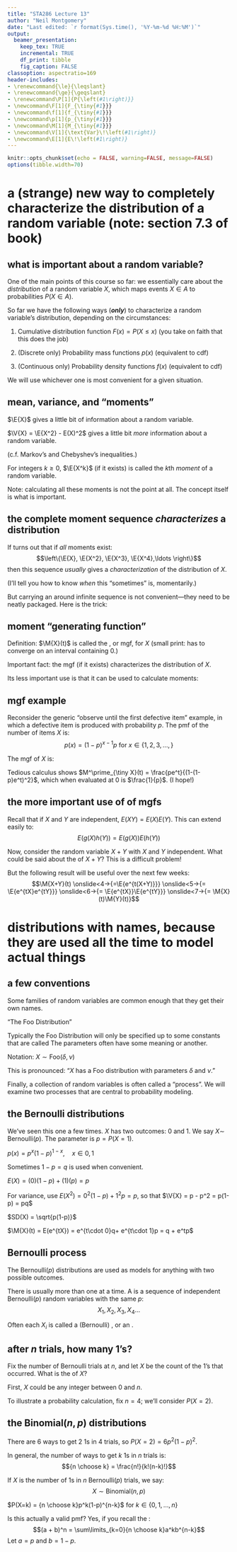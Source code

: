 ```yaml
---
title: "STA286 Lecture 13"
author: "Neil Montgomery"
date: "Last edited: `r format(Sys.time(), '%Y-%m-%d %H:%M')`"
output: 
  beamer_presentation:
    keep_tex: TRUE
    incremental: TRUE
    df_print: tibble
    fig_caption: FALSE
classoption: aspectratio=169
header-includes:
- \renewcommand{\le}{\leqslant}
- \renewcommand{\ge}{\geqslant}
- \renewcommand\P[1]{P{\left(#1\right)}}
- \newcommand\F[1]{F_{\tiny{#1}}}
- \newcommand\f[1]{f_{\tiny{#1}}}
- \newcommand\p[1]{p_{\tiny{#1}}}
- \newcommand\M[1]{M_{\tiny{#1}}}
- \newcommand\V[1]{\text{Var}\!\left(#1\right)}
- \newcommand\E[1]{E\!\left(#1\right)}
---
```


```r
knitr::opts_chunk$set(echo = FALSE, warning=FALSE, message=FALSE)
options(tibble.width=70)
```

# a (strange) new way to completely characterize the distribution of a random variable (note: section 7.3 of book)

## what is important about a random variable?

One of the main points of this course so far: we essentially care about the *distribution* of a random variable $X$, which maps events $X\in A$ to probabilities $P(X\in A).$

So far we have the following ways (***only***) to characterize a random variable's distribution, depending on the circumstances:

1. Cumulative distribution function $F(x) = P(X \le x)$ (you take on faith that this does the job)

2. (Discrete only) Probability mass functions $p(x)$ (equivalent to cdf)

3. (Continuous only) Probability density functions $f(x)$ (equivalent to cdf)


\pause We will use whichever one is most convenient for a given situation.

## mean, variance, and "moments" 

$\E{X}$ gives a little bit of information about a random variable. 

\pause $\V{X} = \E{X^2} - E(X)^2$ gives a little bit *more* information about a random variable. 

(c.f. Markov's and Chebyshev's inequalities.)

\pause \textbf{Definition:} For integers $k\ge 0$, $\E{X^k}$ (if it exists) is called the $k$th *moment* of a random variable.

Note: calculating all these moments is not the point at all. The concept itself is what is important.

## the complete moment sequence *characterizes* a distribution

If turns out that if *all* moments exist:
$$\left\{\E{X}, \E{X^2}, \E{X^3}, \E{X^4},\ldots \right\}$$
then this sequence *usually* gives a *characterization* of the distribution of $X.$

(I'll tell you how to know *when* this "sometimes" is, momentarily.)

\pause But carrying an around infinite sequence is not convenient---they need to be neatly packaged. Here is the trick:
\begin{align*}
\onslide<3->{\M{X}(t) &= 1 + \E{X}\frac{t}{1!} + \E{X^2}\frac{t^2}{2!} + \E{X^3}\frac{t^3}{3!} + \E{X^4}\frac{t^4}{4!}\cdots}\\
\onslide<4->{&= \E{1 + Xt + X^2\frac{t^2}{2!} + X^3\frac{t^3}{3!} + X^4\frac{t^4}{4!} + \cdots}\\}
\onslide<5->{&= \E{e^{tX}}}
\end{align*}

## moment "generating function"

Definition: $\M{X}(t)$ is called the \textit{moment generating function}, or mgf, for $X$ (small print: has to converge on an interval containing 0.)

\pause Important fact: the mgf (if it exists) characterizes the distribution of $X$. 

\pause Its less important use is that it can be used to calculate moments:
\begin{align*}
\onslide<4->{\left.\frac{d^r}{dt^r}\M{X}(t)\right|_{t=0}} \onslide<5->{&= \frac{d^r}{dt^r}\left[\int\limits_{-\infty}^{\infty} e^{tx}f(x)\,dx \right]_{t=0}\\}
\onslide<6->{&= \left.\int\limits_{-\infty}^{\infty} \frac{d^r}{dt^r} e^{tx}f(x)\,dx \right|_{t=0}\\}
\onslide<7->{&= \left.\int\limits_{-\infty}^{\infty} x^r e^{tx}f(x)\,dx \right|_{t=0} = \int\limits_{-\infty}^{\infty} x^r f(x)\,dx = \E{X^r}}
\end{align*}

## mgf example

Reconsider the generic "observe until the first defective item" example, in which a defective item is produced with probability $p$. The pmf of the number of items $X$ is:
$$p(x) = \left(1-p\right)^{x-1}p \text{ for } x \in \{1,2,3,\ldots,\}$$

\pause The mgf of $X$ is:
\begin{align*}
\M{X}(t)=\E{e^{tX}} &= \sum\limits_{x=1}^\infty e^{tx}(1-p)^{x-1}p\\
&= pe^t\sum\limits_{x=1}^\infty[e^t(1-p)]^{x-1}\\
&= \frac{pe^t}{1-(1-p)e^t}
\end{align*}

\pause Tedious calculus shows $M^\prime_{\tiny X}(t) = \frac{pe^t}{(1-(1-p)e^t)^2}$, which when evaluated at 0 is $\frac{1}{p}$. (I hope!)

## the more important use of of mgfs

Recall that if $X$ and $Y$ are independent, $E(XY)=E(X)E(Y)$. This can extend easily to:
$$E(g(X)h(Y)) = E(g(X))E(h(Y))$$

\pause Now, consider the random variable $X+Y$ with $X$ and $Y$ independent. What could be said about the \textit{distribution} of $X+Y$? This is a difficult problem!

\pause But the following result will be useful over the next few weeks:
$$\M{X+Y}(t) \onslide<4->{=\E{e^{t(X+Y)}}} \onslide<5->{= \E{e^{tX}e^{tY}}} \onslide<6->{= \E{e^{tX}}\E{e^{tY}}} \onslide<7->{= \M{X}(t)\M{Y}(t)}$$

# distributions with names, because they are used all the time to model actual things

## a few conventions

Some families of random variables are common enough that they get their own names.

\pause "The Foo Distribution"

\pause Typically the Foo Distribution will only be specified up to some constants that are called \text{parameters.} The parameters often have some meaning or another.

\pause Notation: $X \sim \text{Foo}(\delta, \nu)$

\pause This is pronounced: "$X$ has a Foo distribution with parameters $\delta$ and $\nu$."

\pause Finally, a collection of random variables is often called a "process". We will examine two processes that are central to probability modeling.

## the Bernoulli distributions

We've seen this one a few times. $X$ has two outcomes: 0 and 1. We say $X\sim$ Bernoulli$(p)$. The parameter is $p = P(X=1)$.

\pause \textbf{pmf:} $p(x) = p^x(1-p)^{1-x}, \quad x\in{0,1}$

\pause Sometimes $1-p = q$ is used when convenient.

\pause $E(X) = (0)(1-p) + (1)(p) = p$

\pause For variance, use $E(X^2)=0^2(1-p)+1^2p = p$, so that $\V{X} = p - p^2 = p(1-p) = pq$

\pause $SD(X) = \sqrt{p(1-p)}$

\pause $\M{X}(t) = E(e^{tX}) = e^{t\cdot 0}q+ e^{t\cdot 1}p = q + e^tp$

## Bernoulli process

The Bernoulli$(p)$ distributions are used as models for anything with two possible outcomes.

\pause There is usually more than one at a time. A \textit{Bernoulli process} is a sequence of independent Bernoulli$(p)$ random variables with the same $p$:
$$X_1,X_2,X_3,X_4\ldots$$

Often each $X_i$ is called a (Bernoulli) \textit{trial}, or an \textit{experiment}.

## after $n$ trials, how many 1's?

Fix the number of Bernoulli trials at $n$, and let $X$ be the count of the 1's that occurred. What is the \textit{distribution} of $X$?

\pause First, $X$ could be any integer between 0 and $n$. 

\pause To illustrate a probability calculation, fix $n=4$; we'll consider $P(X=2)$.

\begin{table}[ht]
\centering
\begin{tabular}{cc}
Trial outcomes & Probability\\
\onslide<4->{1 1 0 0 & $p^2(1-p)^2$}\\
\onslide<5->{1 0 1 0 & $p(1-p)p(1-p)$}\onslide<6->{$ = p^2(1-p)^2$}\\
\onslide<7->{1 0 0 1 & $p^2(1-p)^2$\\
0 1 1 0 & $p^2(1-p)^2$\\
0 1 0 1 & $p^2(1-p)^2$\\
0 0 1 1 & $p^2(1-p)^2$}
\end{tabular}
\end{table}

## the Binomial$(n,p)$ distributions

There are 6 ways to get 2 1s in 4 trials, so $P(X=2)=6p^2(1-p)^2$.

\pause In general, the number of ways to get $k$ 1s in $n$ trials is:
$${n \choose k} = \frac{n!}{k!(n-k)!}$$

\pause If $X$ is the number of 1s in $n$ Bernoulli$(p)$ trials, we say:
$$X \sim \text{Binomial}(n,p)$$

\pause \textbf{pmf:} $P(X=k) = {n \choose k}p^k(1-p)^{n-k}$ for $k \in \{0,1,\ldots,n\}$

\pause Is this actually a valid pmf? Yes, if you recall the \textit{Binomial theorem}:
$$(a + b)^n = \sum\limits_{k=0}{n \choose k}a^kb^{n-k}$$
Let $a=p$ and $b=1-p$.


